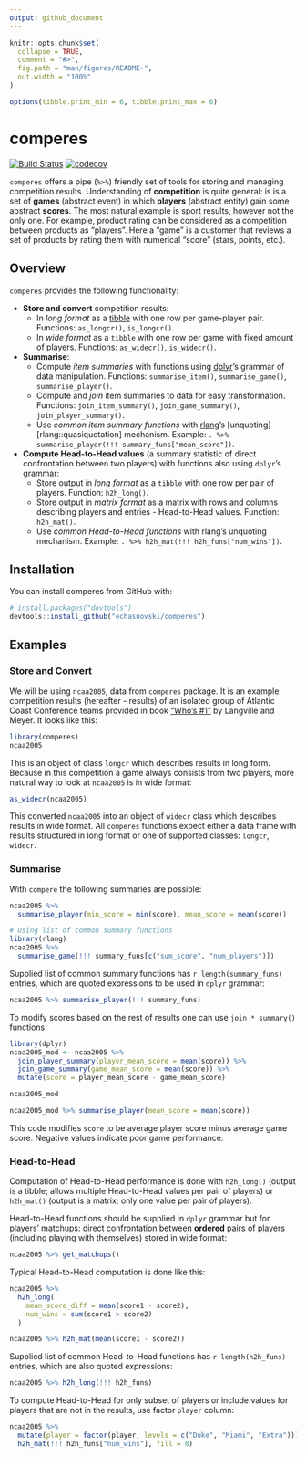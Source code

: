 ```yaml
---
output: github_document
---
```


<!-- README.md is generated from README.Rmd. Please edit that file -->

```r
knitr::opts_chunk$set(
  collapse = TRUE,
  comment = "#>",
  fig.path = "man/figures/README-",
  out.width = "100%"
)

options(tibble.print_min = 6, tibble.print_max = 6)
```

# comperes

[![Build Status](https://travis-ci.org/echasnovski/comperes.svg?branch=master)](https://travis-ci.org/echasnovski/comperes) [![codecov](https://codecov.io/gh/echasnovski/comperes/branch/master/graph/badge.svg)](https://codecov.io/gh/echasnovski/comperes)

`comperes` offers a pipe (`%>%`) friendly set of tools for storing and managing competition results. Understanding of __competition__ is quite general: is is a set of __games__ (abstract event) in which __players__ (abstract entity) gain some abstract __scores__. The most natural example is sport results, however not the only one. For example, product rating can be considered as a competition between products as "players". Here a "game" is a customer that reviews a set of products by rating them with numerical "score" (stars, points, etc.).

## Overview

`comperes` provides the following functionality:

- __Store and convert__ competition results:
    - In _long format_ as a [tibble](http://tibble.tidyverse.org) with one row per game-player pair. Functions: `as_longcr()`, `is_longcr()`.
    - In _wide format_ as a `tibble` with one row per game with fixed amount of players. Functions: `as_widecr()`, `is_widecr()`.
- __Summarise__:
    - Compute _item summaries_ with functions using [dplyr](http://dplyr.tidyverse.org)'s grammar of data manipulation. Functions: `summarise_item()`, `summarise_game()`, `summarise_player()`.
    - Compute and _join_ item summaries to data for easy transformation. Functions: `join_item_summary()`, `join_game_summary()`, `join_player_summary()`.
    - Use _common item summary functions_ with [rlang](http://rlang.tidyverse.org/)'s [unquoting][rlang::quasiquotation] mechanism. Example: `. %>% summarise_player(!!! summary_funs["mean_score"])`.
- __Compute Head-to-Head values__ (a summary statistic of direct confrontation between two players) with functions also using `dplyr`'s grammar:
    - Store output in _long format_ as a `tibble` with one row per pair of players. Function: `h2h_long()`.
    - Store output in _matrix format_ as a matrix with rows and columns describing players and entries - Head-to-Head values. Function: `h2h_mat()`.
    - Use _common Head-to-Head functions_ with rlang's unquoting mechanism. Example: `. %>% h2h_mat(!!! h2h_funs["num_wins"])`.

## Installation

You can install comperes from GitHub with:

```r
# install.packages("devtools")
devtools::install_github("echasnovski/comperes")
```

## Examples

### Store and Convert

We will be using `ncaa2005`, data from `comperes` package. It is an example competition results (hereafter - results) of an isolated group of Atlantic Coast Conference teams provided in book ["Who's #1"](https://www.amazon.com/Whos-1-Science-Rating-Ranking/dp/069116231X) by Langville and Meyer. It looks like this:

```r
library(comperes)
ncaa2005
```

This is an object of class `longcr` which describes results in long form. Because in this competition a game always consists from two players, more natural way to look at `ncaa2005` is in wide format:

```r
as_widecr(ncaa2005)
```

This converted `ncaa2005` into an object of `widecr` class which describes results in wide format. All `comperes` functions expect either a data frame with results structured in long format or one of supported classes: `longcr`, `widecr`.

### Summarise

With `compere` the following summaries are possible:

```r
ncaa2005 %>%
  summarise_player(min_score = min(score), mean_score = mean(score))

# Using list of common summary functions
library(rlang)
ncaa2005 %>%
  summarise_game(!!! summary_funs[c("sum_score", "num_players")])
```

Supplied list of common summary functions has `r length(summary_funs)` entries, which are quoted expressions to be used in `dplyr` grammar:

```r
ncaa2005 %>% summarise_player(!!! summary_funs)
```

To modify scores based on the rest of results one can use `join_*_summary()` functions:

```r
library(dplyr)
ncaa2005_mod <- ncaa2005 %>%
  join_player_summary(player_mean_score = mean(score)) %>%
  join_game_summary(game_mean_score = mean(score)) %>%
  mutate(score = player_mean_score - game_mean_score)

ncaa2005_mod

ncaa2005_mod %>% summarise_player(mean_score = mean(score))
```

This code modifies `score` to be average player score minus average game score. Negative values indicate poor game performance.

### Head-to-Head

Computation of Head-to-Head performance is done with `h2h_long()` (output is a tibble; allows multiple Head-to-Head values per pair of players) or `h2h_mat()` (output is a matrix; only one value per pair of players).

Head-to-Head functions should be supplied in `dplyr` grammar but for players' matchups: direct confrontation between __ordered__ pairs of players (including playing with themselves) stored in wide format:

```r
ncaa2005 %>% get_matchups()
```

Typical Head-to-Head computation is done like this:

```r
ncaa2005 %>%
  h2h_long(
    mean_score_diff = mean(score1 - score2),
    num_wins = sum(score1 > score2)
  )

ncaa2005 %>% h2h_mat(mean(score1 - score2))
```

Supplied list of common Head-to-Head functions has `r length(h2h_funs)` entries, which are also quoted expressions:

```r
ncaa2005 %>% h2h_long(!!! h2h_funs)
```

To compute Head-to-Head for only subset of players or include values for players that are not in the results, use factor `player` column:

```r
ncaa2005 %>%
  mutate(player = factor(player, levels = c("Duke", "Miami", "Extra"))) %>%
  h2h_mat(!!! h2h_funs["num_wins"], fill = 0)
```

